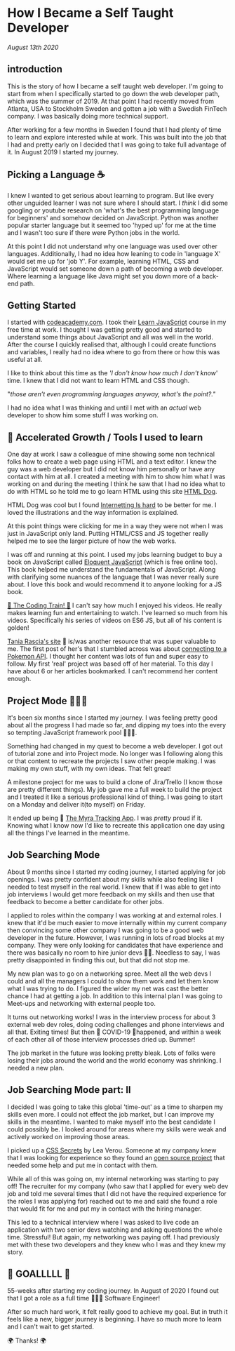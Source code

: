 <heading >

# How I Became a Self Taught Developer

_August 13th 2020_

</heading >

## introduction

This is the story of how I became a self taught web developer. I'm
going to start from when I specifically started to go down the web
developer path, which was the summer of 2019. At that point I had
recently moved from Atlanta, USA to Stockholm Sweden and gotten a job
with a Swedish FinTech company. I was basically doing more technical
support.

After working for a few months in Sweden I found that I had plenty of
time to learn and explore interested while at work. This was built
into the job that I had and pretty early on I decided that I was going
to take full advantage of it. In August 2019 I started my journey.

## Picking a Language ☕️

I knew I wanted to get serious about learning to program. But like
every other unguided learner I was not sure where I should start. I
_think_ I did some googling or youtube research on 'what's the best
programming language for beginners' and somehow decided on JavaScript.
Python was another popular starter language but it seemed too 'hyped
up' for me at the time and I wasn't too sure if there were Python jobs
in the world.

At this point I did not understand why one language was used over
other languages. Additionally, I had no idea how leaning to code in
'language X' would set me up for 'job Y'. For example, learning HTML,
CSS and JavaScript would set someone down a path of becoming a web
developer. Where learning a language like Java might set you down more
of a back-end path.

## Getting Started

I started with [codeacademy.com](http://codeacademy.com). I took their
[Learn JavaScript](https://www.codecademy.com/learn/introduction-to-javascript)
course in my free time at work. I thought I was getting pretty good
and started to understand some things about JavaScript and all was
well in the world. After the course I quickly realised that, although
I could create functions and variables, I really had no idea where to
go from there or how this was useful at all.

I like to think about this time as the _'I don't know how much I don't
know_' time. I knew that I did not want to learn HTML and CSS though.

"_those aren’t even programming languages anyway, what's the point?."_

I had no idea what I was thinking and until I met with an _actual_ web
developer to show him some stuff I was working on.

## 👥 Accelerated Growth / Tools I used to learn

One day at work I saw a colleague of mine showing some non technical
folks how to create a web page using HTML and a text editor. I knew
the guy was a web developer but I did not know him personally or have
any contact with him at all. I created a meeting with him to show him
what I was working on and during the meeting I think he saw that I had
no idea what to do with HTML so he told me to go learn HTML using this
site [HTML Dog](https://htmldog.com/).

HTML Dog was cool but I found
[Internetting Is hard](https://www.internetingishard.com/) to be
better for me. I loved the illustrations and the way information is
explained.

At this point things were clicking for me in a way they were not when
I was just in JavaScript only land. Putting HTML/CSS and JS together
really helped me to see the larger picture of how the web works.

I was off and running at this point. I used my jobs learning budget to
buy a book on JavaScript called
[Eloquent JavaScript](https://eloquentjavascript.net/) (which is free
online too). This book helped me understand the fundamentals of
JavaScript. Along with clarifying some nuances of the language that I
was never really sure about. I love this book and would recommend it
to anyone looking for a JS book.

[🌈 The Coding Train! 🌈](https://thecodingtrain.com/) I can't say how
much I enjoyed his videos. He really makes learning fun and
entertaining to watch. I've learned so much from his videos.
Specifically his series of videos on ES6 JS, but all of his content is
golden!

[Tania Rascia's site](https://www.taniarascia.com/) 💾 is/was another
resource that was super valuable to me. The first post of her's that I
stumbled across was about
[connecting to a Pokemon API](https://www.taniarascia.com/how-to-connect-to-an-api-with-javascript/).
I thought her content was lots of fun and super easy to follow. My
first 'real' project was based off of her material. To this day I have
about 6 or her articles bookmarked. I can't recommend her content
enough.

## Project Mode 👩🏾‍🎨

It's been six months since I started my journey. I was feeling pretty
good about all the progress I had made so far, and dipping my toes
into the every so tempting JavaScript framework pool 🏊🏽‍♂️.

Something had changed in my quest to become a web developer. I got out
of tutorial zone and into Project mode. No longer was I following
along this or that content to recreate the projects I saw other people
making. I was making my own stuff, with my own ideas. That felt great!

A milestone project for me was to build a clone of Jira/Trello (I know
those are pretty different things). My job gave me a full week to
build the project and I treated it like a serious professional kind of
thing. I was going to start on a Monday and deliver it(to myself) on
Friday.

It ended up being 🐜
[The Myra Tracking App](https://github.com/KarnellSchultz/MyraTrackingApp).
I was _pretty_ proud if it. Knowing what I know now I'd like to
recreate this application one day using all the things I've learned in
the meantime.

## Job Searching Mode

About 9 months since I started my coding journey, I started applying
for job openings. I was pretty confident about my skills while also
feeling like I needed to test myself in the real world. I knew that if
I was able to get into job interviews I would get more feedback on my
skills and then use that feedback to become a better candidate for
other jobs.

I applied to roles within the company I was working at and external
roles. I knew that it'd be much easier to move internally within my
current company then convincing some other company I was going to be a
good web developer in the future. However, I was running in lots of
road blocks at my company. They were only looking for candidates that
have experience and there was basically no room to hire junior devs
🤦‍♀️. Needless to say, I was pretty disappointed in finding this out,
but that did not stop me.

My new plan was to go on a networking spree. Meet all the web devs I
could and all the managers I could to show them work and let them know
what I was trying to do. I figured the wider my net was cast the
better chance I had at getting a job. In addition to this internal
plan I was going to Meet-ups and networking with external people too.

It turns out networking works! I was in the interview process for
about 3 external web dev roles, doing coding challenges and phone
interviews and all that. Exiting times! But then 🦠 COVID-19
🦠happened, and within a week of each other all of those interview
processes dried up. Bummer!

The job market in the future was looking pretty bleak. Lots of folks
were losing their jobs around the world and the world economy was
shrinking. I needed a new plan.

## Job Searching Mode part: II

I decided I was going to take this global 'time-out' as a time to
sharpen my skills even more. I could not effect the job market, but I
can improve my skills in the meantime. I wanted to make myself into
the best candidate I could possibly be. I looked around for areas
where my skills were weak and actively worked on improving those
areas.

I picked up a
[CSS Secrets](https://www.oreilly.com/library/view/css-secrets/9781449372736/)
by Lea Verou. Someone at my company knew that I was looking for
experience so they found an
[open source project](https://github.com/tracits/rodant) that needed
some help and put me in contact with them.

While all of this was going on, my internal networking was starting to
pay off! The recruiter for my company (who saw that I applied for
every web dev job and told me several times that I did not have the
required experience for the roles I was applying for) reached out to
me and said she found a role that would fit for me and put my in
contact with the hiring manager.

This led to a technical interview where I was asked to live code an
application with two senior devs watching and asking questions the
whole time. Stressful! But again, my networking was paying off. I had
previously met with these two developers and they knew who I was and
they knew my story.

## 🏁 GOALLLLL 🏁

55-weeks after starting my coding journey. In August of 2020 I found
out that I got a role as a full time 👨🏽‍💻 Software Engineer!

After so much hard work, it felt really good to achieve my goal. But
in truth it feels like a new, bigger journey is beginning. I have so
much more to learn and I can't wait to get started.

🌍 Thanks! 🌍
